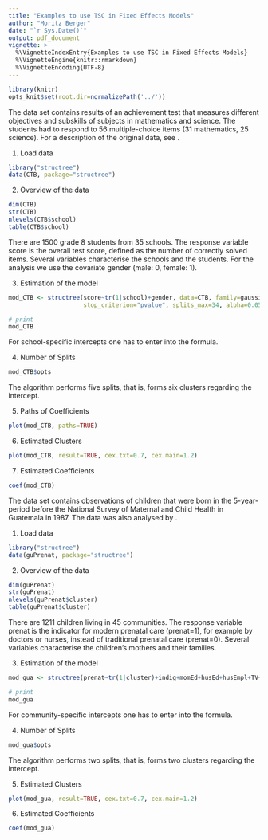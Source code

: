 ---
title: "Examples to use TSC in Fixed Effects Models"
author: "Moritz Berger"
date: "`r Sys.Date()`"
output: pdf_document
vignette: >
  %\VignetteIndexEntry{Examples to use TSC in Fixed Effects Models}
  %\VignetteEngine{knitr::rmarkdown}
  %\VignetteEncoding{UTF-8}
---

```{r setup, message=FALSE, echo=FALSE}
library(knitr)
opts_knit$set(root.dir=normalizePath('../'))
```

\section{CTB/McGraw-Hill}

The data set contains results of an achievement test that measures different objectives and subskills of subjects in mathematics and science. The students had to respond to 56 multiple-choice items (31 mathematics, 25 science). For a description of the original data, see \cite{CTB}. 

1. Load data 
```{r, message=FALSE}
library("structree")
data(CTB, package="structree")
```

2. Overview of the data
```{r}
dim(CTB)
str(CTB)
nlevels(CTB$school)
table(CTB$school)
```
There are 1500 grade 8 students from 35 schools. The response variable score is the overall test score, defined as the number of correctly solved items. Several variables characterise the schools and the students. For the analysis we use the covariate gender (male: 0, female: 1). 

3. Estimation of the model
```{r,tidy=TRUE,tidy.opts=list(width.cutoff=60)}
mod_CTB <- structree(score~tr(1|school)+gender, data=CTB, family=gaussian,
                     stop_criterion="pvalue", splits_max=34, alpha=0.05, trace=FALSE)

# print 
mod_CTB
```
For school-specific intercepts one has to enter \texttt{tr(1|school)} into the formula. 

4. Number of Splits 
```{r}
mod_CTB$opts
```
The algorithm performs five splits, that is, forms six clusters regarding the intercept. 

5. Paths of Coefficients 
```{r,fig.height=4,fig.width=4,fig.align='center'}
plot(mod_CTB, paths=TRUE)
```

6. Estimated Clusters 
```{r,fig.height=4,fig.width=5,fig.align='center'}
plot(mod_CTB, result=TRUE, cex.txt=0.7, cex.main=1.2)
```

7. Estimated Coefficients 
```{r}
coef(mod_CTB)
```

\section{National Survey in Guatemala}

The data set contains observations of children that were born in the 5-year-period before the National Survey of Maternal and Child Health in Guatemala in 1987. The data was also analysed by \cite{GUA}. 

1. Load data
```{r, message=FALSE}
library("structree")
data(guPrenat, package="structree")
```

2. Overview of the data
```{r}
dim(guPrenat)
str(guPrenat)
nlevels(guPrenat$cluster)
table(guPrenat$cluster)
```
There are 1211 children living in 45 communities. The response variable prenat is the indicator for modern prenatal care (prenat=1), for example by doctors or nurses, instead of traditional prenatal care (prenat=0). Several variables characterise the children's mothers and their families. 

3. Estimation of the model
```{r,tidy=TRUE,tidy.opts=list(width.cutoff=80)}
mod_gua <- structree(prenat~tr(1|cluster)+indig+momEd+husEd+husEmpl+TV+motherAge+toilet,data=guPrenat,family=binomial(link="logit"),stop_criterion="pvalue",splits_max=10,alpha=0.05,trace=FALSE)

# print 
mod_gua
```
For community-specific intercepts one has to enter \texttt{tr(1|cluster)} into the formula. 

4. Number of Splits 
```{r}
mod_gua$opts
```
The algorithm performs two splits, that is, forms two clusters regarding the intercept. 

5. Estimated Clusters 
```{r,fig.height=4,fig.width=6,fig.align='center'}
plot(mod_gua, result=TRUE, cex.txt=0.7, cex.main=1.2)
```

6. Estimated Coefficients 
```{r}
coef(mod_gua)
```

\begin{thebibliography}{xxxxxxx}
\bibitem{CTB}De Boeck, P. and M. Wilson (2004). {\it Explanatory item response models: A generalized linear and nonlinear approach}. 
Springer Verlag. 
\bibitem{GUA}Rodriguez, G. and N. Goldman (2001). Improved estimation procedures for multilevel models with binary response: A case-study. {\it Journal of the Royal Statistical Society. Series A (Statistics in Society) 164(2)}, 339-355.
\end{thebibliography}

